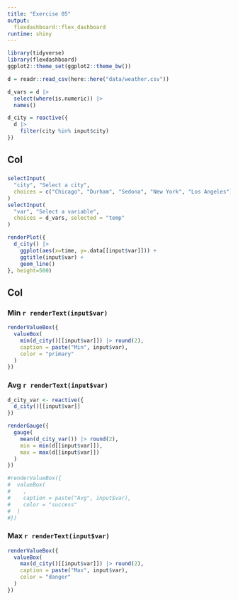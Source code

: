 ```yaml
---
title: "Exercise 05"
output: 
  flexdashboard::flex_dashboard
runtime: shiny
---
```


```r
library(tidyverse)
library(flexdashboard)
ggplot2::theme_set(ggplot2::theme_bw())

d = readr::read_csv(here::here("data/weather.csv"))
```

```r
d_vars = d |>
  select(where(is.numeric)) |>
  names()

d_city = reactive({
  d |>
    filter(city %in% input$city)
})
```

Col {data-width=800}
-------------------------------------

###

```r
selectInput(
  "city", "Select a city",
  choices = c("Chicago", "Durham", "Sedona", "New York", "Los Angeles")
)
selectInput(
  "var", "Select a variable",
  choices = d_vars, selected = "temp"
)

renderPlot({
  d_city() |>
    ggplot(aes(x=time, y=.data[[input$var]])) +
    ggtitle(input$var) +
    geom_line()
}, height=500)
```

Col {data-width=200}
-------------------------------------

### Min `r renderText(input$var)`

```r
renderValueBox({
  valueBox(
    min(d_city()[[input$var]]) |> round(2),
    caption = paste("Min", input$var),
    color = "primary"
  )
})
```

### Avg `r renderText(input$var)`

```r
d_city_var <- reactive({
  d_city()[[input$var]]
})

renderGauge({
  gauge(
    mean(d_city_var()) |> round(2),
    min = min(d[[input$var]]), 
    max = max(d[[input$var]])
  )
})

#renderValueBox({
#  valueBox(
#    ,
#    caption = paste("Avg", input$var),
#    color = "success"
#  )
#})
```

### Max `r renderText(input$var)`

```r
renderValueBox({
  valueBox(
    max(d_city()[[input$var]]) |> round(2),
    caption = paste("Max", input$var),
    color = "danger"
  )
})
```


